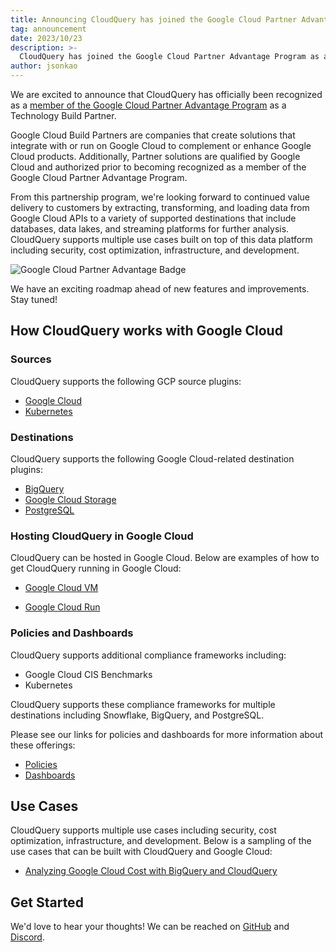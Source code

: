 ```yaml
---
title: Announcing CloudQuery has joined the Google Cloud Partner Advantage Program as a Build Partner
tag: announcement
date: 2023/10/23
description: >-
  CloudQuery has joined the Google Cloud Partner Advantage Program as a Build Partner.  Being part of the Google Cloud Partner Advantage Program will enable CloudQuery to build and service more customer needs relating to Google Cloud, including security, cost optimization, infrastructure, and development.
author: jsonkao
---
```



<BlogHeader/>

We are excited to announce that CloudQuery has officially been recognized as a [member of the Google Cloud Partner Advantage Program](https://cloud.google.com/find-a-partner/partner/cloudquery) as a Technology Build Partner.  

Google Cloud Build Partners are companies that create solutions that integrate with or run on Google Cloud to complement or enhance Google Cloud products.  Additionally, Partner solutions are qualified by Google Cloud and authorized prior to becoming recognized as a member of the Google Cloud Partner Advantage Program.

From this partnership program, we're looking forward to continued value delivery to customers by extracting, transforming, and loading data from Google Cloud APIs to a variety of supported destinations that include databases, data lakes, and streaming platforms for further analysis.  CloudQuery supports multiple use cases built on top of this data platform including security, cost optimization, infrastructure, and development.

![Google Cloud Partner Advantage Badge](/images/blog/announcing-gcp-partnership/gcp_partner_badge.png)

We have an exciting roadmap ahead of new features and improvements.  Stay tuned!

## How CloudQuery works with Google Cloud

### Sources

CloudQuery supports the following GCP source plugins:

* [Google Cloud](https://hub.cloudquery.io/plugins/source/cloudquery/gcp)
* [Kubernetes](https://hub.cloudquery.io/plugins/source/cloudquery/k8s)

### Destinations

CloudQuery supports the following Google Cloud-related destination plugins:

* [BigQuery](https://hub.cloudquery.io/plugins/destination/cloudquery/bigquery)
* [Google Cloud Storage](https://hub.cloudquery.io/plugins/destination/cloudquery/gcs)
* [PostgreSQL](https://hub.cloudquery.io/plugins/destination/cloudquery/postgresql)


### Hosting CloudQuery in Google Cloud

CloudQuery can be hosted in Google Cloud.  Below are examples of how to get CloudQuery running in Google Cloud:

* [Google Cloud VM](/docs/deployment/google-cloud-vm)

* [Google Cloud Run](/docs/deployment/cloud-run)


### Policies and Dashboards

CloudQuery supports additional compliance frameworks including:

* Google Cloud CIS Benchmarks
* Kubernetes 

CloudQuery supports these compliance frameworks for multiple destinations including Snowflake, BigQuery, and PostgreSQL.

Please see our links for policies and dashboards for more information about these offerings:
* [Policies](https://hub.cloudquery.io/addons/transformation)
* [Dashboards](/docs/core-concepts/dashboards)

## Use Cases

CloudQuery supports multiple use cases including security, cost optimization, infrastructure, and development.  Below is a sampling of the use cases that can be built with CloudQuery and Google Cloud:

* [Analyzing Google Cloud Cost with BigQuery and CloudQuery](/blog/analysing-gcp-cost-with-bigquery-and-cq)

## Get Started

We'd love to hear your thoughts!  We can be reached on [GitHub](https://github.com/cloudquery/cloudquery/issues) and [Discord](https://www.cloudquery.io/discord).
